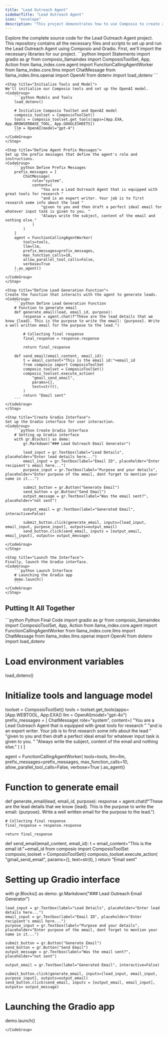 ```yaml
---
title: "Lead Outreach Agent"
sidebarTitle: "Lead Outreach Agent"
icon: "envelope"
description: "This project demonstrates how to use Composio to create a lead outreach agent. It automatically researches the lead based on user input, and then writes an excellent outreach email."
---
```


<Tabs>
    <Tab title="Python">
    <Card color="#7bee0c" title="Lead Generator Agent GitHub Repository" icon="github" href="https://github.com/ComposioHQ/composio/tree/master/python/examples/advanced_agents/lead_outreach_agent">
  Explore the complete source code for the Lead Outreach Agent project. This repository contains all the necessary files and scripts to set up and run the Lead Outreach Agent using Composio and Gradio.
  <CardBody>
  </CardBody>
</Card>
<Steps>
    <Step title="Import Base Packages">
    First, we'll import the necessary libraries for our project.
    <CodeGroup>
        ```python Import Statements
        import gradio as gr
        from composio_llamaindex import ComposioToolSet, App, Action
        from llama_index.core.agent import FunctionCallingAgentWorker
        from llama_index.core.llms import ChatMessage
        from llama_index.llms.openai import OpenAI
        from dotenv import load_dotenv
        ```
    </CodeGroup>
    </Step>

    <Step title="Initialize Tools and Model">
    We'll initialize our Composio tools and set up the OpenAI model.
    <CodeGroup>
        ```python Models and Tools
        load_dotenv()

        # Initialize Composio ToolSet and OpenAI model
        composio_toolset = ComposioToolSet()
        tools = composio_toolset.get_tools(apps=[App.EXA, App.BROWSERBASE_TOOL, App.GOOGLESHEETS])
        llm = OpenAI(model="gpt-4")
        ```
    </CodeGroup>
    </Step>

    <Step title="Define Agent Prefix Messages">
    Set up the prefix messages that define the agent's role and instructions.
    <CodeGroup>
        ```python Define Prefix Messages
        prefix_messages = [
            ChatMessage(
                role="system",
                content=(
                    "You are a Lead Outreach Agent that is equipped with great tools for research "
                    "and is an expert writer. Your job is to first research some info about the lead "
                    "given to you and then draft a perfect ideal email for whatever input task is given to you. "
                    "Always write the subject, content of the email and nothing else."
                )
            )
        ]
        agent = FunctionCallingAgentWorker(
            tools=tools,
            llm=llm,
            prefix_messages=prefix_messages,
            max_function_calls=10,
            allow_parallel_tool_calls=False,
            verbose=True
        ).as_agent()
        ```
    </CodeGroup>
    </Step>

    <Step title="Define Lead Generation Function">
    Create the function that interacts with the agent to generate leads.
    <CodeGroup>
        ```python Define Lead Generation Function
        # Function to generate email
        def generate_email(lead, email_id, purpose):
            response = agent.chat(f"These are the lead details that we know {lead}. This is the purpose to write the email: {purpose}. Write a well written email for the purpose to the lead.")
            
            # Collecting final response
            final_response = response.response
            
            return final_response

        def send_email(email_content, email_id):
            t = email_content+"This is the email id:"+email_id
            from composio import ComposioToolSet
            composio_toolset = ComposioToolSet()
            composio_toolset.execute_action(
                "gmail_send_email",
                params={},
                text=str(t),
            )
            return "Email sent"
        ```
    </CodeGroup>
    </Step>

    <Step title="Create Gradio Interface">
    Set up the Gradio interface for user interaction.
    <CodeGroup>
        ```python Create Gradio Interface
        # Setting up Gradio interface
        with gr.Blocks() as demo:
            gr.Markdown("### Lead Outreach Email Generator")
            
            lead_input = gr.Textbox(label="Lead Details", placeholder="Enter lead details here...")
            email_input = gr.Textbox(label="Email ID", placeholder="Enter recipient's email here...")
            purpose_input = gr.Textbox(label="Purpose and your details", placeholder="Enter purpose of the email, dont forget to mention your name in it...")
            
            submit_button = gr.Button("Generate Email")
            send_button = gr.Button("Send Email")
            output_message = gr.Textbox(label="Was the email sent?", placeholder="not sent")

            output_email = gr.Textbox(label="Generated Email", interactive=False)
            
            submit_button.click(generate_email, inputs=[lead_input, email_input, purpose_input], outputs=output_email)
            send_button.click(send_email, inputs = [output_email, email_input], outputs= output_message)
        ```
    </CodeGroup>
    </Step>

    <Step title="Launch the Interface">
    Finally, launch the Gradio interface.
    <CodeGroup>
        ```python Launch Interface
        # Launching the Gradio app
        demo.launch()
        ```
    </CodeGroup>
    </Step>

</Steps>
    
</Tab>
    
</Tabs>

## Putting It All Together

<CodeGroup>
```python Python Final Code
import gradio as gr
from composio_llamaindex import ComposioToolSet, App, Action
from llama_index.core.agent import FunctionCallingAgentWorker
from llama_index.core.llms import ChatMessage
from llama_index.llms.openai import OpenAI
from dotenv import load_dotenv

# Load environment variables
load_dotenv()

# Initialize tools and language model
toolset = ComposioToolSet()
tools = toolset.get_tools(apps=[App.WEBTOOL, App.EXA])
llm = OpenAI(model="gpt-4o")
prefix_messages = [
    ChatMessage(
        role="system",
        content=(
            "You are a Lead Outreach Agent that is equipped with great tools for research "
            "and is an expert writer. Your job is to first research some info about the lead "
            "given to you and then draft a perfect ideal email for whatever input task is given to you. "
            "Always write the subject, content of the email and nothing else."
        )
    )
]

agent = FunctionCallingAgentWorker(
    tools=tools,
    llm=llm,
    prefix_messages=prefix_messages,
    max_function_calls=10,
    allow_parallel_tool_calls=False,
    verbose=True
).as_agent()

# Function to generate email
def generate_email(lead, email_id, purpose):
    response = agent.chat(f"These are the lead details that we know {lead}. This is the purpose to write the email: {purpose}. Write a well written email for the purpose to the lead.")
    
    # Collecting final response
    final_response = response.response
    
    return final_response

def send_email(email_content, email_id):
    t = email_content+"This is the email id:"+email_id
    from composio import ComposioToolSet
    composio_toolset = ComposioToolSet()
    composio_toolset.execute_action(
        "gmail_send_email",
        params={},
        text=str(t),
    )
    return "Email sent"
# Setting up Gradio interface
with gr.Blocks() as demo:
    gr.Markdown("### Lead Outreach Email Generator")
    
    lead_input = gr.Textbox(label="Lead Details", placeholder="Enter lead details here...")
    email_input = gr.Textbox(label="Email ID", placeholder="Enter recipient's email here...")
    purpose_input = gr.Textbox(label="Purpose and your details", placeholder="Enter purpose of the email, dont forget to mention your name in it...")
    
    submit_button = gr.Button("Generate Email")
    send_button = gr.Button("Send Email")
    output_message = gr.Textbox(label="Was the email sent?", placeholder="not sent")

    output_email = gr.Textbox(label="Generated Email", interactive=False)
    
    submit_button.click(generate_email, inputs=[lead_input, email_input, purpose_input], outputs=output_email)
    send_button.click(send_email, inputs = [output_email, email_input], outputs= output_message)
    

# Launching the Gradio app
demo.launch()
```
</CodeGroup>

